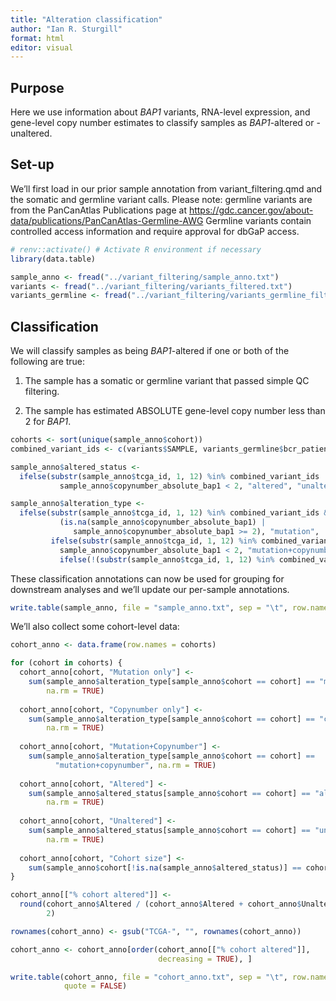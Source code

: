 ---
title: "Alteration classification"
author: "Ian R. Sturgill"
format: html
editor: visual
---

## Purpose

Here we use information about *BAP1* variants, RNA-level expression, and gene-level copy number estimates to classify samples as *BAP1*-altered or -unaltered.

## Set-up

We'll first load in our prior sample annotation from variant_filtering.qmd and the somatic and germline variant calls. Please note: germline variants are from the PanCanAtlas Publications page at [https://gdc.cancer.gov/about-data/publications/PanCanAtlas-Germline-AWG](#0) Germline variants contain controlled access information and require approval for dbGaP access.

```{r}
# renv::activate() # Activate R environment if necessary
library(data.table)

sample_anno <- fread("../variant_filtering/sample_anno.txt")
variants <- fread("../variant_filtering/variants_filtered.txt")
variants_germline <- fread("../variant_filtering/variants_germline_filtered.txt")
```

## Classification

We will classify samples as being *BAP1*-altered if one or both of the following are true:

1.  The sample has a somatic or germline variant that passed simple QC filtering.

2.  The sample has estimated ABSOLUTE gene-level copy number less than 2 for *BAP1*.

```{r}
cohorts <- sort(unique(sample_anno$cohort))
combined_variant_ids <- c(variants$SAMPLE, variants_germline$bcr_patient_barcode)

sample_anno$altered_status <- 
  ifelse(substr(sample_anno$tcga_id, 1, 12) %in% combined_variant_ids |
           sample_anno$copynumber_absolute_bap1 < 2, "altered", "unaltered")

sample_anno$alteration_type <-
  ifelse(substr(sample_anno$tcga_id, 1, 12) %in% combined_variant_ids &
           (is.na(sample_anno$copynumber_absolute_bap1) |
              sample_anno$copynumber_absolute_bap1 >= 2), "mutation",
         ifelse(substr(sample_anno$tcga_id, 1, 12) %in% combined_variant_ids &
           sample_anno$copynumber_absolute_bap1 < 2, "mutation+copynumber",
           ifelse(!(substr(sample_anno$tcga_id, 1, 12) %in% combined_variant_ids) & sample_anno$copynumber_absolute_bap1 < 2, "copynumber", "unaltered")))
```

These classification annotations can now be used for grouping for downstream analyses and we'll update our per-sample annotations.

```{r}
write.table(sample_anno, file = "sample_anno.txt", sep = "\t", row.names = FALSE)
```

We'll also collect some cohort-level data:

```{r}
cohort_anno <- data.frame(row.names = cohorts)

for (cohort in cohorts) {
  cohort_anno[cohort, "Mutation only"] <- 
    sum(sample_anno$alteration_type[sample_anno$cohort == cohort] == "mutation",
        na.rm = TRUE)
  
  cohort_anno[cohort, "Copynumber only"] <-
    sum(sample_anno$alteration_type[sample_anno$cohort == cohort] == "copynumber",
        na.rm = TRUE)
  
  cohort_anno[cohort, "Mutation+Copynumber"] <-
    sum(sample_anno$alteration_type[sample_anno$cohort == cohort] == 
          "mutation+copynumber", na.rm = TRUE)
  
  cohort_anno[cohort, "Altered"] <-
    sum(sample_anno$altered_status[sample_anno$cohort == cohort] == "altered", 
        na.rm = TRUE)
  
  cohort_anno[cohort, "Unaltered"] <-
    sum(sample_anno$altered_status[sample_anno$cohort == cohort] == "unaltered", 
        na.rm = TRUE)
  
  cohort_anno[cohort, "Cohort size"] <-
    sum(sample_anno$cohort[!is.na(sample_anno$altered_status)] == cohort)
}

cohort_anno[["% cohort altered"]] <-
  round(cohort_anno$Altered / (cohort_anno$Altered + cohort_anno$Unaltered) * 100, 
        2)

rownames(cohort_anno) <- gsub("TCGA-", "", rownames(cohort_anno))

cohort_anno <- cohort_anno[order(cohort_anno[["% cohort altered"]], 
                                 decreasing = TRUE), ]

write.table(cohort_anno, file = "cohort_anno.txt", sep = "\t", row.names = TRUE,
            quote = FALSE)
```
